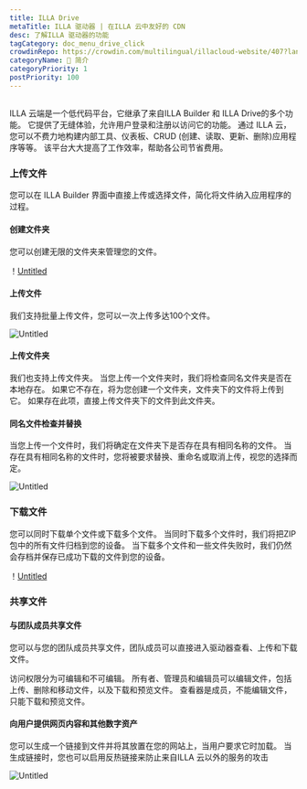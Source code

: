 ```yaml
---
title: ILLA Drive
metaTitle: ILLA 驱动器 | 在ILLA 云中友好的 CDN
desc: 了解ILLA 驱动器的功能
tagCategory: doc_menu_drive_click
crowdinRepo: https://crowdin.com/multilingual/illacloud-website/407?languages=zhcn&filter=basic&value=0
categoryName: 👋 简介
categoryPriority: 1
postPriority: 100
---
```


## <h2 hidden>什么是 ILLA 驱动器</h2>

ILLA 云端是一个低代码平台，它继承了来自ILLA Builder 和 ILLA Drive的多个功能。 它提供了无缝体验，允许用户登录和注册以访问它的功能。 通过 ILLA 云，您可以不费力地构建内部工具、仪表板、CRUD (创建、读取、更新、删除)应用程序等等。 该平台大大提高了工作效率，帮助各公司节省费用。

### 上传文件

您可以在 ILLA Builder 界面中直接上传或选择文件，简化将文件纳入应用程序的过程。

#### 创建文件夹

您可以创建无限的文件夹来管理您的文件。 

！[Untitled](https://cdn.illacloud.com/official-website/img/docs/drive/Untited.png)

#### 上传文件

我们支持批量上传文件，您可以一次上传多达100个文件。

![Untitled](https://cdn.illacloud.com/official-website/img/docs/drive/Untitled%20(1).png)

#### 上传文件夹

我们也支持上传文件夹。 当您上传一个文件夹时，我们将检查同名文件夹是否在本地存在。 如果它不存在，将为您创建一个文件夹，文件夹下的文件将上传到它。 如果存在此项，直接上传文件夹下的文件到此文件夹。

#### 同名文件检查并替换

当您上传一个文件时，我们将确定在文件夹下是否存在具有相同名称的文件。 当存在具有相同名称的文件时，您将被要求替换、重命名或取消上传，视您的选择而定。 

![Untitled](https://cdn.illacloud.com/official-website/img/docs/drive/Untitled%20(2).png)

### 下载文件

您可以同时下载单个文件或下载多个文件。 当同时下载多个文件时，我们将把ZIP包中的所有文件归档到您的设备。 当下载多个文件和一些文件失败时，我们仍然会存档并保存已成功下载的文件到您的设备。

！[Untitled](https://cdn.illacloud.com/official-website/img/docs/drive/untitle%20(3).png)

### 共享文件

#### 与团队成员共享文件

您可以与您的团队成员共享文件，团队成员可以直接进入驱动器查看、上传和下载文件。 

访问权限分为可编辑和不可编辑。 所有者、管理员和编辑员可以编辑文件，包括上传、删除和移动文件，以及下载和预览文件。 
查看器是成员，不能编辑文件，只能下载和预览文件。 

#### 向用户提供网页内容和其他数字资产

您可以生成一个链接到文件并将其放置在您的网站上，当用户要求它时加载。 当生成链接时，您也可以启用反热链接来防止来自ILLA 云以外的服务的攻击

![Untitled](https://cdn.illacloud.com/official-website/img/docs/drive/Untitled%20(4).png)
